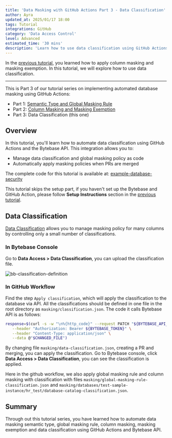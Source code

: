 ```yaml
---
title: 'Data Masking with GitHub Actions Part 3 - Data Classification'
author: Ayra
updated_at: 2025/01/17 18:00
tags: Tutorial
integrations: GitHub
category: 'Data Access Control'
level: Advanced
estimated_time: '30 mins'
description: 'Learn how to use data classification using GitHub Actions and Bytebase API'
---
```


<IncludeBlock url="/docs/share/tutorials/api-preface"></IncludeBlock>

In the [previous tutorial](/tutorials/github-action-data-masking-part2), you learned how to apply column masking and masking exemption. In this tutorial, we will explore how to use data classification.

---

This is Part 3 of our tutorial series on implementing automated database masking using GitHub Actions:

- Part 1: [Semantic Type and Global Masking Rule](/tutorials/github-action-data-masking-part1)
- Part 2: [Column Masking and Masking Exemption](/tutorials/github-action-data-masking-part2)
- Part 3: Data Classification (this one)

## Overview

In this tutorial, you'll learn how to automate data classification using GitHub Actions and the Bytebase API. This integration allows you to:

- Manage data classification and global masking policy as code
- Automatically apply masking policies when PRs are merged

<HintBlock type="info">

The complete code for this tutorial is available at: [example-database-security](https://github.com/bytebase/example-database-security)

</HintBlock>

This tutorial skips the setup part, if you haven't set up the Bytebase and GitHub Action, please follow **Setup Instructions** section in the [previous tutorial](/tutorials/github-action-data-masking-part1).

## Data Classification

[Data Classification](/security/data-masking/data-classification/) allows you to manage masking policy for many columns by controlling only a small number of classifications.

### In Bytebase Console

Go to **Data Access > Data Classification**, you can upload the classification file.

![bb-classification-definition](/content/docs/tutorials/github-action-data-masking-part3/bb-classification-definition.webp)

### In GitHub Workflow

Find the step `Apply classification`, which will apply the classification to the database via API. All the classifications should be defined in one file in the root directory as `masking/classification.json`. The code it calls Bytebase API is as follows:

```bash
response=$(curl -s -w "\n%{http_code}" --request PATCH "${BYTEBASE_API_URL}/settings/bb.workspace.classification" \
   --header "Authorization: Bearer ${BYTEBASE_TOKEN}" \
   --header "Content-Type: application/json" \
   --data @"$CHANGED_FILE")
```

By changing file `masking/data-classification.json`, creating a PR and merging, you can apply the classification. Go to Bytebase console, click **Data Access > Data Classification**, you can see the classification is applied.

Here in the github workflow, we also apply global masking rule and column masking with classification with files `masking/global-masking-rule-classification.json` and `masking/databases/test-sample-instance/hr_test/database-catalog-classification.json`.

## Summary

Through out this tutorial series, you have learned how to automate data masking semantic type, global masking rule, column masking, masking exemption and data classification using GitHub Actions and Bytebase API.
